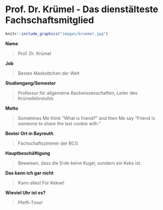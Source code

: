 # Prof. Dr. Krümel - Das dienstälteste Fachschaftsmitglied {#kruemel}

```r
knitr::include_graphics("images/kruemel.jpg")
```

**Name**

> Prof. Dr. Krümel

**Job**

> Bestes Maskottchen der Welt

**Studiengang/Semester**

> Professur für allgemeine Backwissenschaften, Leiter des Krümellehrstuhls

**Motto**

> Sometimes Me think "What is friend?" and then Me say "Friend is someone to share the last cookie with."

**Bester Ort in Bayreuth**

> Fachschaftszimmer der BCG

**Hauptbeschäftigung**

> Beweisen, dass die Erde keine Kugel, sondern ein Keks ist.

**Das kann ich gar nicht**

> Kann alles! Für Kekse!

**Wieviel Uhr ist es?**

> Pfeffi-Time!